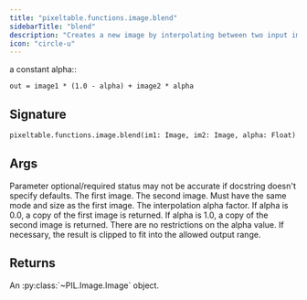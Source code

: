 ```yaml
---
title: "pixeltable.functions.image.blend"
sidebarTitle: "blend"
description: "Creates a new image by interpolating between two input images, using"
icon: "circle-u"
---
```

a constant alpha::

    out = image1 * (1.0 - alpha) + image2 * alpha


## Signature

```python
pixeltable.functions.image.blend(im1: Image, im2: Image, alpha: Float) -> Image
```

## Args

<Note>
Parameter optional/required status may not be accurate if docstring doesn't specify defaults.
</Note>

<ParamField path="im1" type="Image" required>
  The first image.


</ParamField>

<ParamField path="im2" type="Image" required>
  The second image. Must have the same mode and size as the first image.


</ParamField>

<ParamField path="alpha" type="Float" required>
  The interpolation alpha factor. If alpha is 0.0, a copy of the first image is returned. If alpha is 1.0, a copy of the second image is returned. There are no restrictions on the alpha value. If necessary, the result is clipped to fit into the allowed output range.


</ParamField>

## Returns

<ResponseField name="return" type="any" required>
  An :py:class:`~PIL.Image.Image` object.


</ResponseField>

